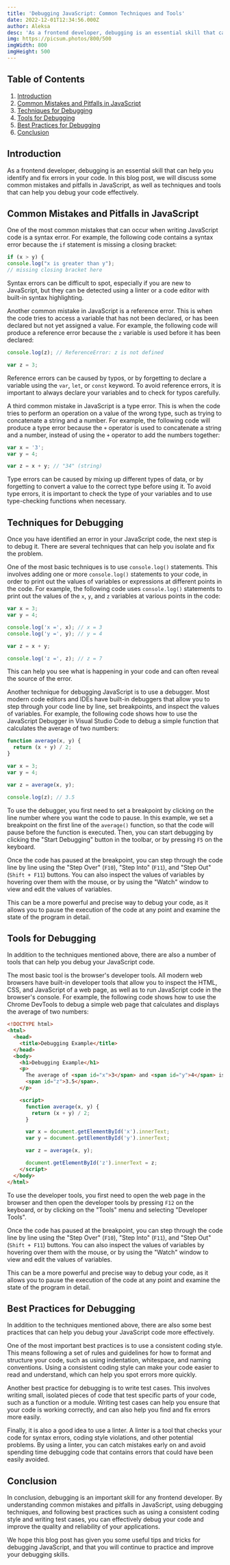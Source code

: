 ```yaml
---
title: 'Debugging JavaScript: Common Techniques and Tools'
date: 2022-12-01T12:34:56.000Z
author: Aleksa
desc: 'As a frontend developer, debugging is an essential skill that can help you identify and fix errors in your code. In this blog post, we will discuss some common mistakes and pitfalls in JavaScript, as well as techniques and tools that can help you debug your code effectively.'
img: https://picsum.photos/800/500
imgWidth: 800
imgHeight: 500
---
```


## Table of Contents

1. [Introduction](#introduction)
2. [Common Mistakes and Pitfalls in JavaScript](#common-mistakes-and-pitfalls-in-javascript)
3. [Techniques for Debugging](#techniques-for-debugging)
4. [Tools for Debugging](#tools-for-debugging)
5. [Best Practices for Debugging](#best-practices-for-debugging)
6. [Conclusion](#conclusion)

## Introduction

As a frontend developer, debugging is an essential skill that can help you identify and fix errors in your code. In this blog post, we will discuss some common mistakes and pitfalls in JavaScript, as well as techniques and tools that can help you debug your code effectively.

## Common Mistakes and Pitfalls in JavaScript

One of the most common mistakes that can occur when writing JavaScript code is a syntax error. For example, the following code contains a syntax error because the `if` statement is missing a closing bracket:

```javascript
if (x > y) {
console.log("x is greater than y");
// missing closing bracket here

```

Syntax errors can be difficult to spot, especially if you are new to JavaScript, but they can be detected using a linter or a code editor with built-in syntax highlighting.

Another common mistake in JavaScript is a reference error. This is when the code tries to access a variable that has not been declared, or has been declared but not yet assigned a value. For example, the following code will produce a reference error because the `z` variable is used before it has been declared:

```javascript
console.log(z); // ReferenceError: z is not defined

var z = 3;
```

Reference errors can be caused by typos, or by forgetting to declare a variable using the `var`, `let`, or `const` keyword. To avoid reference errors, it is important to always declare your variables and to check for typos carefully.

A third common mistake in JavaScript is a type error. This is when the code tries to perform an operation on a value of the wrong type, such as trying to concatenate a string and a number. For example, the following code will produce a type error because the `+` operator is used to concatenate a string and a number, instead of using the `+` operator to add the numbers together:

```javascript
var x = '3';
var y = 4;

var z = x + y; // "34" (string)
```

Type errors can be caused by mixing up different types of data, or by forgetting to convert a value to the correct type before using it. To avoid type errors, it is important to check the type of your variables and to use type-checking functions when necessary.

## Techniques for Debugging

Once you have identified an error in your JavaScript code, the next step is to debug it. There are several techniques that can help you isolate and fix the problem.

One of the most basic techniques is to use `console.log()` statements. This involves adding one or more `console.log()` statements to your code, in order to print out the values of variables or expressions at different points in the code. For example, the following code uses `console.log()` statements to print out the values of the `x`, `y`, and `z` variables at various points in the code:

```javascript
var x = 3;
var y = 4;

console.log('x =', x); // x = 3
console.log('y =', y); // y = 4

var z = x + y;

console.log('z =', z); // z = 7
```

This can help you see what is happening in your code and can often reveal the source of the error.

Another technique for debugging JavaScript is to use a debugger. Most modern code editors and IDEs have built-in debuggers that allow you to step through your code line by line, set breakpoints, and inspect the values of variables. For example, the following code shows how to use the JavaScript Debugger in Visual Studio Code to debug a simple function that calculates the average of two numbers:

```javascript
function average(x, y) {
  return (x + y) / 2;
}

var x = 3;
var y = 4;

var z = average(x, y);

console.log(z); // 3.5
```

To use the debugger, you first need to set a breakpoint by clicking on the line number where you want the code to pause. In this example, we set a breakpoint on the first line of the `average()` function, so that the code will pause before the function is executed. Then, you can start debugging by clicking the "Start Debugging" button in the toolbar, or by pressing `F5` on the keyboard.

Once the code has paused at the breakpoint, you can step through the code line by line using the "Step Over" (`F10`), "Step Into" (`F11`), and "Step Out" (`Shift + F11`) buttons. You can also inspect the values of variables by hovering over them with the mouse, or by using the "Watch" window to view and edit the values of variables.

This can be a more powerful and precise way to debug your code, as it allows you to pause the execution of the code at any point and examine the state of the program in detail.

## Tools for Debugging

In addition to the techniques mentioned above, there are also a number of tools that can help you debug your JavaScript code.

The most basic tool is the browser's developer tools. All modern web browsers have built-in developer tools that allow you to inspect the HTML, CSS, and JavaScript of a web page, as well as to run JavaScript code in the browser's console. For example, the following code shows how to use the Chrome DevTools to debug a simple web page that calculates and displays the average of two numbers:

```html
<!DOCTYPE html>
<html>
  <head>
    <title>Debugging Example</title>
  </head>
  <body>
    <h1>Debugging Example</h1>
    <p>
      The average of <span id="x">3</span> and <span id="y">4</span> is
      <span id="z">3.5</span>.
    </p>

    <script>
      function average(x, y) {
        return (x + y) / 2;
      }

      var x = document.getElementById('x').innerText;
      var y = document.getElementById('y').innerText;

      var z = average(x, y);

      document.getElementById('z').innerText = z;
    </script>
  </body>
</html>
```

To use the developer tools, you first need to open the web page in the browser and then open the developer tools by pressing `F12` on the keyboard, or by clicking on the "Tools" menu and selecting "Developer Tools".

Once the code has paused at the breakpoint, you can step through the code line by line using the "Step Over" (`F10`), "Step Into" (`F11`), and "Step Out" (`Shift + F11`) buttons. You can also inspect the values of variables by hovering over them with the mouse, or by using the "Watch" window to view and edit the values of variables.

This can be a more powerful and precise way to debug your code, as it allows you to pause the execution of the code at any point and examine the state of the program in detail.

## Best Practices for Debugging

In addition to the techniques mentioned above, there are also some best practices that can help you debug your JavaScript code more effectively.

One of the most important best practices is to use a consistent coding style. This means following a set of rules and guidelines for how to format and structure your code, such as using indentation, whitespace, and naming conventions. Using a consistent coding style can make your code easier to read and understand, which can help you spot errors more quickly.

Another best practice for debugging is to write test cases. This involves writing small, isolated pieces of code that test specific parts of your code, such as a function or a module. Writing test cases can help you ensure that your code is working correctly, and can also help you find and fix errors more easily.

Finally, it is also a good idea to use a linter. A linter is a tool that checks your code for syntax errors, coding style violations, and other potential problems. By using a linter, you can catch mistakes early on and avoid spending time debugging code that contains errors that could have been easily avoided.

## Conclusion

In conclusion, debugging is an important skill for any frontend developer. By understanding common mistakes and pitfalls in JavaScript, using debugging techniques, and following best practices such as using a consistent coding style and writing test cases, you can effectively debug your code and improve the quality and reliability of your applications.

We hope this blog post has given you some useful tips and tricks for debugging JavaScript, and that you will continue to practice and improve your debugging skills.
